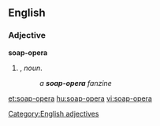 ==English==

===Adjective===
'''soap-opera'''

# {{form of|Attributive form|[[soap opera]]|nodot=1}}, ''noun''.
#:''a '''soap-opera''' fanzine''
[[Category:English adjectives]]

[[et:soap-opera]]
[[hu:soap-opera]]
[[vi:soap-opera]]